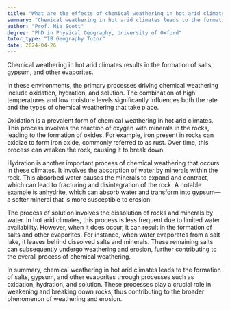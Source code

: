```yaml
---
title: "What are the effects of chemical weathering in hot arid climates?"
summary: "Chemical weathering in hot arid climates leads to the formation of salts, gypsum, and other evaporites."
author: "Prof. Mia Scott"
degree: "PhD in Physical Geography, University of Oxford"
tutor_type: "IB Geography Tutor"
date: 2024-04-26
---
```


Chemical weathering in hot arid climates results in the formation of salts, gypsum, and other evaporites.

In these environments, the primary processes driving chemical weathering include oxidation, hydration, and solution. The combination of high temperatures and low moisture levels significantly influences both the rate and the types of chemical weathering that take place.

Oxidation is a prevalent form of chemical weathering in hot arid climates. This process involves the reaction of oxygen with minerals in the rocks, leading to the formation of oxides. For example, iron present in rocks can oxidize to form iron oxide, commonly referred to as rust. Over time, this process can weaken the rock, causing it to break down.

Hydration is another important process of chemical weathering that occurs in these climates. It involves the absorption of water by minerals within the rock. This absorbed water causes the minerals to expand and contract, which can lead to fracturing and disintegration of the rock. A notable example is anhydrite, which can absorb water and transform into gypsum— a softer mineral that is more susceptible to erosion.

The process of solution involves the dissolution of rocks and minerals by water. In hot arid climates, this process is less frequent due to limited water availability. However, when it does occur, it can result in the formation of salts and other evaporites. For instance, when water evaporates from a salt lake, it leaves behind dissolved salts and minerals. These remaining salts can subsequently undergo weathering and erosion, further contributing to the overall process of chemical weathering.

In summary, chemical weathering in hot arid climates leads to the formation of salts, gypsum, and other evaporites through processes such as oxidation, hydration, and solution. These processes play a crucial role in weakening and breaking down rocks, thus contributing to the broader phenomenon of weathering and erosion.
    